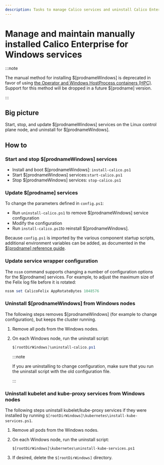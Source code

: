 ```yaml
---
description: Tasks to manage Calico services and uninstall Calico Enterprise for Windows when the manual install (non-HPC) method was used.
---
```


# Manage and maintain manually installed Calico Enterprise for Windows services

:::note

The manual method for installing $[prodnameWindows] is deprecated in favor of using [the Operator and Windows HostProcess containers (HPC)](../operator.mdx#install-calico-enterprise-for-windows-using-the-operator). Support for this method will be dropped in a future $[prodname] version.

:::

## Big picture

Start, stop, and update $[prodnameWindows] services on the Linux control plane node, and uninstall for $[prodnameWindows].

## How to

### Start and stop $[prodnameWindows] services

- Install and boot $[prodnameWindows]: `install-calico.ps1`
- Start $[prodnameWindows] services:`start-calico.ps1`
- Stop $[prodnameWindows] services: `stop-calico.ps1`

### Update $[prodname] services

To change the parameters defined in `config.ps1`:

- Run `uninstall-calico.ps1` to remove $[prodnameWindows] service configuration
- Modify the configuration
- Run `install-calico.ps1`to reinstall $[prodnameWindows].

Because `config.ps1` is imported by the various component startup scripts, additional environment variables can be added, as documented in the [$[prodname] reference guide](../../../../reference/index.mdx).

### Update service wrapper configuration

The `nssm` command supports changing a number of configuration options for the $[prodname] services. For example, to adjust the maximum size of the Felix log file before it is rotated:

```powershell
nssm set CalicoFelix AppRotateBytes 1048576
```

### Uninstall $[prodnameWindows] from Windows nodes

The following steps removes $[prodnameWindows] (for example to change configuration), but keeps the cluster running.

1. Remove all pods from the Windows nodes.
1. On each Windows node, run the uninstall script:

   ```powershell
   $[rootDirWindows]\uninstall-calico.ps1
   ```

   :::note

   If you are uninstalling to change configuration, make sure that you run the uninstall script with the old configuration file.

   :::

### Uninstall kubelet and kube-proxy services from Windows nodes

The following steps uninstall kubelet/kube-proxy services if they were installed by running `$[rootDirWindows]\kubernetes\install-kube-services.ps1`.

1. Remove all pods from the Windows nodes.
1. On each Windows node, run the uninstall script:

   ```
   $[rootDirWindows]\kubernetes\uninstall-kube-services.ps1
   ```

1. If desired, delete the `$[rootDirWindows]` directory.
